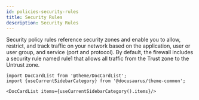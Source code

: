 ```yaml
---
id: policies-security-rules
title: Security Rules
description: Security Rules
---
```




Security policy rules reference security zones and enable you to allow, restrict, and track traffic on your network based on the application,
user or user group, and service (port and protocol). By default, the firewall includes a security rule named rule1 that allows all traffic from
the Trust zone to the Untrust zone.




```mdx-code-block
import DocCardList from '@theme/DocCardList';
import {useCurrentSidebarCategory} from '@docusaurus/theme-common';

<DocCardList items={useCurrentSidebarCategory().items}/>
```
      
